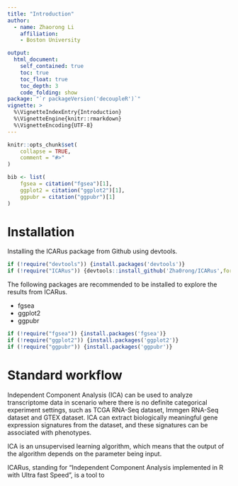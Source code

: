 ```yaml
---
title: "Introduction"
author:
  - name: Zhaorong Li
    affiliation:
    - Boston University

output:
  html_document:
    self_contained: true
    toc: true
    toc_float: true
    toc_depth: 3
    code_folding: show
package: "`r packageVersion('decoupleR')`"
vignette: >
  %\VignetteIndexEntry{Introduction}
  %\VignetteEngine{knitr::rmarkdown}
  %\VignetteEncoding{UTF-8}
---
```


```r
knitr::opts_chunk$set(
    collapse = TRUE,
    comment = "#>"
)

bib <- list(
    fgsea = citation("fgsea")[1],
    ggplot2 = citation("ggplot2")[1],
    ggpubr = citation("ggpubr")[1]
)

```



# Installation

Installing the ICARus package from Github using devtools.
```r
if (!require("devtools")) {install.packages('devtools')}
if (!require("ICARus")) {devtools::install_github('Zha0rong/ICARus',force = T)}
```

The following packages are recommended to be installed to explore the results from ICARus.

* fgsea 
* ggplot2
* ggpubr

```r
if (!require("fgsea")) {install.packages('fgsea')}
if (!require("ggplot2")) {install.packages('ggplot2')}
if (!require("ggpubr")) {install.packages('ggpubr')}
```

# Standard workflow

Independent Component Analysis (ICA) can be used to analyze transcriptome data in scenario where there is no definite categorical experiment settings, such as TCGA RNA-Seq dataset, Immgen RNA-Seq dataset and GTEX dataset. ICA can extract biologically meaningful gene expression signatures from the dataset, and these signatures can be associated with phenotypes.

ICA is an unsupervised learning algorithm, which means that the output of the algorithm depends on the parameter being input.

ICARus, standing for "Independent Component Analysis implemented in R with Ultra fast Speed", is a tool to 





